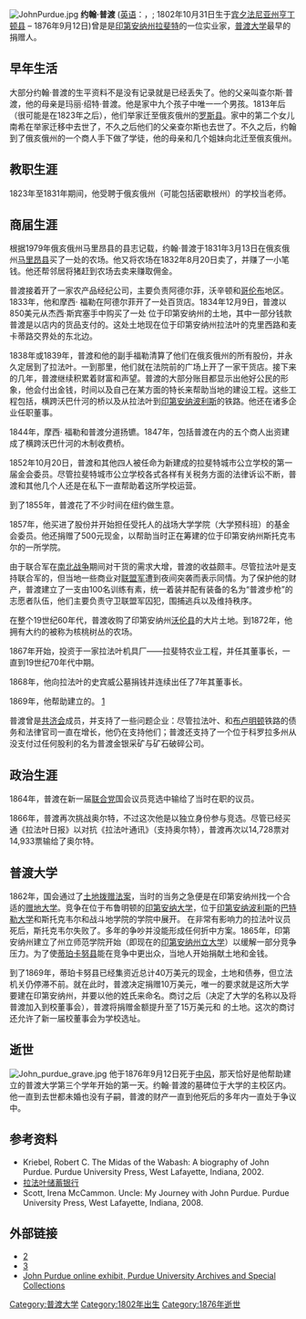 {{refimprove|time=2013-11-15T13:56:33+00:00}}


[[Image:JohnPurdue.jpg|thumb]]
'''约翰·普渡''' ([[英语|英语]]：'''{{lang|en|John Purdue}}'''，{{IPAc-en|p|ɜr|ˈ|d|uː}}; 1802年10月31日生于[[宾夕法尼亚州|宾夕法尼亚州]][[亨丁顿县|亨丁顿县]] – 1876年9月12日)曾是是[[印第安纳州|印第安纳州]][[拉斐特_(印第安纳州)|拉斐特]]的一位实业家，[[普渡大学|普渡大学]]最早的捐赠人。 

==早年生活==
大部分约翰·普渡的生平资料不是没有记录就是已经丢失了。他的父亲叫查尔斯·普渡，他的母亲是玛丽·绍特·普渡。他是家中九个孩子中唯一一个男孩。1813年后（很可能是在1823年之后），他们举家迁至俄亥俄州的[[罗斯县_(俄亥俄州)|罗斯县]]。家中的第二个女儿南希在举家迁移中去世了，不久之后他们的父亲查尔斯也去世了。不久之后，约翰到了俄亥俄州{{tsl|en|Adelphi, Ohio||阿德尔菲}}的一个商人手下做了学徒，他的母亲和几个姐妹向北迁至俄亥俄州{{tsl|en|Westerville, Ohio||维斯特市}}。

==教职生涯==
1823年至1831年期间，他受聘于俄亥俄州（可能包括密歇根州）的学校当老师。

==商届生涯==
根据1979年俄亥俄州马里昂县的县志记载，约翰·普渡于1831年3月13日在俄亥俄州[[马里昂县_(俄亥俄州)|马里昂县]]{{tsl|en|Salt Rock Township, Marion County, Ohio||岩盐乡}}买了一处{{convert|160|acre|km2|sing=on}}的农场。他又将农场在1832年8月20日卖了，并赚了一小笔钱。他还帮邻居将猪赶到农场去卖来赚取佣金。

普渡接着开了一家农产品经纪公司，主要负责阿德尔菲，沃辛顿和[[哥伦布_(俄亥俄州)|哥伦布]]地区。1833年，他和摩西· 福勒在阿德尔菲开了一处百货店。1834年12月9日，普渡以850美元从杰西·斯宾塞手中购买了一处{{convert|240|acre|km2}} 位于印第安纳州的土地，其中一部分钱款普渡是以店内的货品支付的。这处土地现在位于印第安纳州拉法叶的克里西路和麦卡蒂路交界处的东北边。

1838年或1839年，普渡和他的副手福勒清算了他们在俄亥俄州的所有股份，并永久定居到了拉法叶。一到那里，他们就在法院前的广场上开了一家干货店。接下来的几年，普渡继续积累着财富和声望。普渡的大部分账目都显示出他好公民的形象，他会付出金钱，时间以及自己在某方面的特长来帮助当地的建设工程。这些工程包括，横跨沃巴什河的桥以及从拉法叶到[[印第安纳波利斯|印第安纳波利斯]]的铁路。他还在诸多企业任职董事。

1844年，摩西· 福勒和普渡分道扬镳。1847年，包括普渡在内的五个商人出资建成了横跨沃巴什河的木制收费桥。

1852年10月20日，普渡和其他四人被任命为新建成的拉斐特城市公立学校的第一届金会委员。尽管拉斐特城市公立学校各式各样有关税务方面的法律诉讼不断，普渡和其他几个人还是在私下一直帮助着这所学校运营。

到了1855年，普渡花了不少时间在纽约做生意。

1857年，他买进了股份并开始担任受托人的战场大学学院（大学预科班）的基金会委员。他还捐赠了500元现金，以帮助当时正在筹建的位于印第安纳州斯托克韦尔的一所学院。

由于联合军在[[南北战争|南北战争]]期间对干货的需求大增，普渡的收益颇丰。尽管拉法叶是支持联合军的，但当地一些商业对[[美利坚联盟国|联盟军]]遭到夜间突袭而表示同情。为了保护他的财产，普渡建立了一支由100名训练有素，统一着装并配有装备的名为“普渡步枪”的志愿者队伍，他们主要负责守卫联盟军囚犯，围捕逃兵以及维持秩序。


在整个19世纪60年代，普渡收购了印第安纳州[[沃倫縣_(印地安納州)|沃伦县]]的大片土地。到1872年，他拥有大约{{convert|2020|acre|km2}}的被称为核桃树丛的农场。

1867年开始，投资于一家拉法叶机具厂——拉斐特农业工程，并任其董事长，一直到19世纪70年代中期。

1868年，他向拉法叶的史宾威公墓捐钱并连续出任了7年其董事长。

1869年，他帮助建立的{{tsl|en|Lafayette Savings Bank|拉法叶储蓄银行}}。 [http://www.lafayettesavingsbank.com/a_whoweare.htm] {{Wayback|url=http://www.lafayettesavingsbank.com/a_whoweare.htm |date=20131114004032 }}

普渡曾是[[共济会|共济会]]{{Cn|date=April 2013}}成员，并支持了一些问题企业：尽管拉法叶、{{tsl|en|Muncie, Indiana||曼西}}和[[布卢明顿_(印第安纳州)|布卢明顿]]铁路的债务和法律官司一直在增长，他仍在支持他们；普渡还支持了一个位于科罗拉多州从没支付过任何股利的名为普渡金银采矿与矿石破碎公司。

==政治生涯==
1864年，普渡在新一届[[共和党_(美国)|联合党]]国会议员竞选中输给了当时在职的议员{{tsl|en|Godlove Stein Orth|戈德拉夫·斯坦·奥尔特}}。

1866年，普渡再次挑战奥尔特，不过这次他是以独立身份参与竞选。尽管已经买通《拉法叶日报》以对抗《拉法叶通讯》（支持奥尔特），普渡再次以14,728票对14,933票输给了奥尔特。

==普渡大学==
1862年，国会通过了[[土地拨赠法案|土地拨赠法案]]，当时的当务之急便是在印第安纳州找一个合适的[[赠地大学|赠地大学]]。竞争在位于布鲁明顿的[[印第安纳大学|印第安纳大学]]，位于[[印第安纳波利斯|印第安纳波利斯]]的[[巴特勒大學|巴特勒大学]]和斯托克韦尔和战斗地学院的学院中展开。 在非常有影响力的拉法叶议员{{tsl|en|Albert S. White|阿尔伯特·S·怀特}}死后，斯托克韦尔失败了。多年的争吵并没能形成任何折中方案。1865年，印第安纳州建立了州立师范学院开始（即现在的[[印第安納州立大學|印第安纳州立大学]]）以缓解一部分竞争压力。为了使[[蒂珀卡努县_(印地安纳州)|蒂珀卡努县]]能在竞争中更出众，当地人开始捐献土地和金钱。

到了1869年，蒂珀卡努县已经集资近总计40万美元的现金，土地和债券，但立法机关仍停滞不前。就在此时，普渡决定捐赠10万美元，唯一的要求就是这所大学要建在印第安纳州{{tsl|en|Battle Ground, Indiana||战场镇}}，并要以他的姓氏来命名。商讨之后（决定了大学的名称以及将普渡加入到校董事会），普渡将捐赠金额提升至了15万美元和 {{convert|100|acre|km2}}的土地。这次的商讨还允许了新一届校董事会为学校选址。

==逝世==
[[Image:John_purdue_grave.jpg|thumb]]
他于1876年9月12日死于[[中风|中风]]，那天恰好是他帮助建立的普渡大学第三个学年开始的第一天。约翰·普渡的墓碑位于大学的主校区内。他一直到去世都未婚也没有子嗣，普渡的财产一直到他死后的多年内一直处于争议中。{{Citation needed|date=March 2009}}

==参考资料==
*Kriebel, Robert C. The Midas of the Wabash: A biography of John Purdue. Purdue University Press, West Lafayette, Indiana, 2002.
*[http://www.lafayettesavingsbank.com/a_whoweare.htm 拉法叶储蓄银行] {{Wayback|url=http://www.lafayettesavingsbank.com/a_whoweare.htm |date=20131114004032 }}
*Scott, Irena McCammon. Uncle: My Journey with John Purdue.  Purdue University Press, West Lafayette, Indiana, 2008.

==外部链接==
*[https://web.archive.org/web/20080705012515/http://profile.myspace.com/johnpurdue_purdueuniversi]
*[https://web.archive.org/web/20071018030740/http://web.mac.com/johnpurdue/iWeb/johnpurdue/Purdue.html]
*[https://web.archive.org/web/20120225044729/http://www.lib.purdue.edu/spcol/johnpurdue/ John Purdue online exhibit, Purdue University Archives and Special Collections]


{{DEFAULTSORT:Purdue, John}}

{{普渡大學}}
[[Category:普渡大学|Category:普渡大学]]
[[Category:1802年出生|Category:1802年出生]]
[[Category:1876年逝世|Category:1876年逝世]]